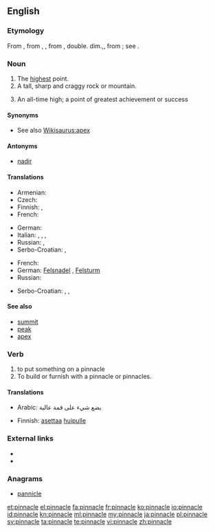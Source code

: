 ==English==

===Etymology===
From {{etyl|enm}}, from {{etyl|fro}} {{term|pinacle}}, {{term|pinnacle|lang=fro}}, from {{etyl|LL.}} {{term|pinnaculum||a peak, pinnacle}}, double. dim.,, from {{etyl|la}} {{term|pinna||a pinnacle}}; see {{term|pin}}.

===Noun===
{{en-noun}}

# The [[high]]est point.
# A tall, sharp and craggy rock or mountain.
# {{figuratively}} An all-time high; a point of greatest achievement or success

====Synonyms====
* See also [[Wikisaurus:apex]]

====Antonyms====
* [[nadir]]

====Translations====
{{trans-top|The highest point}}
* Armenian: {{t|hy|գագաթնակետ|tr=gagat’naket}}
* Czech: {{t|cs|vrchol}}
* Finnish: {{t+|fi|huippu}}, {{t-|fi|huippukohta}}
* French: {{t+|fr|cime}}
{{trans-mid}}
* German: {{t+|de|Gipfel|m}}
* Italian: {{t|it|pinnacolo|m}}, {{t|it|cima|f}}, {{t|it|picco|m}}, {{t|it|somma|f}}
* Russian: {{t|ru|пик|m}}, {{t|ru|высший|alt=высшая}} {{t|ru|точка|f}}
* Serbo-Croatian: {{t|sh|vrh|xs=Serbo-Croatian}},  {{t|sh|vrhunac|xs=Serbo-Croatian}}
{{trans-bottom}}

{{trans-top|A tall, sharp and craggy rock or mountain}}
* French: {{t+|fr|pic}}
* German: [[Felsnadel]] {{f}}, [[Felsturm]] {{m}}
* Russian: {{t|ru|остроконечный|alt=остроконечная}} {{t|ru|скала|f}}
{{trans-mid}}
* Serbo-Croatian: {{t|sh|šiljak|xs=Serbo-Croatian}},  {{t|sh|vrhunac|xs=Serbo-Croatian}},  {{t|sh|vrh|xs=Serbo-Croatian}}
{{trans-bottom}}

====See also====
* [[summit]]
* [[peak]]
* [[apex]]

===Verb===
{{en-verb|pinnacl|es}}

# to put something on a pinnacle
# To build or furnish with a pinnacle or pinnacles.
#: {{rfquotek|T. Warton}}

====Translations====
{{trans-top|to put something on a pinnacle}}
* Arabic: يضع شيء على قمة عالية
{{trans-mid}}
* Finnish: [[asettaa]] [[huippu|huipulle]]
{{trans-bottom}}

===External links===
* {{R:Webster 1913}}
* {{R:Century 1911}}

===Anagrams===
* [[pannicle#English|pannicle]]

[[et:pinnacle]]
[[el:pinnacle]]
[[fa:pinnacle]]
[[fr:pinnacle]]
[[ko:pinnacle]]
[[io:pinnacle]]
[[id:pinnacle]]
[[kn:pinnacle]]
[[ml:pinnacle]]
[[my:pinnacle]]
[[ja:pinnacle]]
[[pl:pinnacle]]
[[sv:pinnacle]]
[[ta:pinnacle]]
[[te:pinnacle]]
[[vi:pinnacle]]
[[zh:pinnacle]]